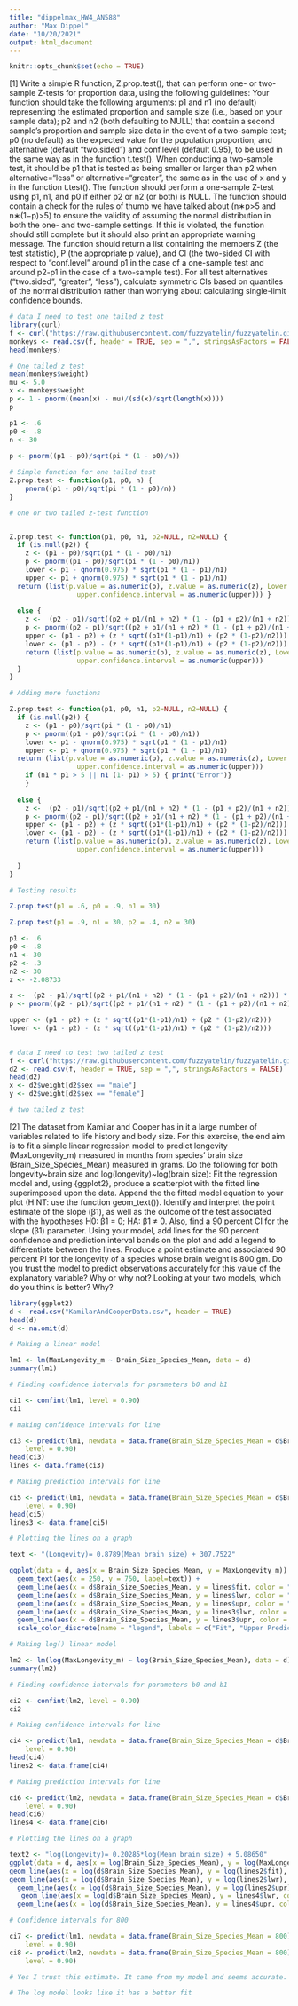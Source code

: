 ```yaml
---
title: "dippelmax_HW4_AN588"
author: "Max Dippel"
date: "10/20/2021"
output: html_document
---
```


```r
knitr::opts_chunk$set(echo = TRUE)
```
[1] Write a simple R function, Z.prop.test(), that can perform one- or two-sample Z-tests for proportion data, using the following guidelines:
Your function should take the following arguments: p1 and n1 (no default) representing the estimated proportion and sample size (i.e., based on your sample data); p2 and n2 (both defaulting to NULL) that contain a second sample’s proportion and sample size data in the event of a two-sample test; p0 (no default) as the expected value for the population proportion; and alternative (default “two.sided”) and conf.level (default 0.95), to be used in the same way as in the function t.test().
When conducting a two-sample test, it should be p1 that is tested as being smaller or larger than p2 when alternative=“less” or alternative=“greater”, the same as in the use of x and y in the function t.test().
The function should perform a one-sample Z-test using p1, n1, and p0 if either p2 or n2 (or both) is NULL.
The function should contain a check for the rules of thumb we have talked about (n∗p>5 and n∗(1−p)>5) to ensure the validity of assuming the normal distribution in both the one- and two-sample settings. If this is violated, the function should still complete but it should also print an appropriate warning message.
The function should return a list containing the members Z (the test statistic), P (the appropriate p value), and CI (the two-sided CI with respect to “conf.level” around p1 in the case of a one-sample test and around p2-p1 in the case of a two-sample test). For all test alternatives (“two.sided”, “greater”, “less”), calculate symmetric CIs based on quantiles of the normal distribution rather than worrying about calculating single-limit confidence bounds.

```r
# data I need to test one tailed z test
library(curl)
f <- curl("https://raw.githubusercontent.com/fuzzyatelin/fuzzyatelin.github.io/master/AN588_Fall21/vervet-weights.csv")
monkeys <- read.csv(f, header = TRUE, sep = ",", stringsAsFactors = FALSE)
head(monkeys)
```


```r
# One tailed z test
mean(monkeys$weight)
mu <- 5.0
x <- monkeys$weight
p <- 1 - pnorm((mean(x) - mu)/(sd(x)/sqrt(length(x))))
p

p1 <- .6
p0 <- .8
n <- 30
  
p <- pnorm((p1 - p0)/sqrt(pi * (1 - p0)/n))
```

```r
# Simple function for one tailed test
Z.prop.test <- function(p1, p0, n) {
    pnorm((p1 - p0)/sqrt(pi * (1 - p0)/n))
}
```


```r
# one or two tailed z-test function


Z.prop.test <- function(p1, p0, n1, p2=NULL, n2=NULL) { 
  if (is.null(p2)) {
    z <- (p1 - p0)/sqrt(pi * (1 - p0)/n1)
    p <- pnorm((p1 - p0)/sqrt(pi * (1 - p0)/n1))
    lower <- p1 - qnorm(0.975) * sqrt(p1 * (1 - p1)/n1)
    upper <- p1 + qnorm(0.975) * sqrt(p1 * (1 - p1)/n1)
  return (list(p.value = as.numeric(p), z.value = as.numeric(z), Lower.confidence.interval = as.numeric(lower), 
                 upper.confidence.interval = as.numeric(upper))) } 
  
  else {
    z <-  (p2 - p1)/sqrt((p2 + p1/(n1 + n2) * (1 - (p1 + p2)/(n1 + n2))) * (1/n1 + 1/n2))
    p <- pnorm((p2 - p1)/sqrt((p2 + p1/(n1 + n2) * (1 - (p1 + p2)/(n1 + n2))) * (1/n1 + 1/n2)))
    upper <- (p1 - p2) + (z * sqrt((p1*(1-p1)/n1) + (p2 * (1-p2)/n2)))
    lower <- (p1 - p2) - (z * sqrt((p1*(1-p1)/n1) + (p2 * (1-p2)/n2)))
    return (list(p.value = as.numeric(p), z.value = as.numeric(z), Lower.confidence.interval = as.numeric(lower), 
                 upper.confidence.interval = as.numeric(upper)))
  }
}


```


```r
# Adding more functions

Z.prop.test <- function(p1, p0, n1, p2=NULL, n2=NULL) { 
  if (is.null(p2)) {
    z <- (p1 - p0)/sqrt(pi * (1 - p0)/n1)
    p <- pnorm((p1 - p0)/sqrt(pi * (1 - p0)/n1))
    lower <- p1 - qnorm(0.975) * sqrt(p1 * (1 - p1)/n1)
    upper <- p1 + qnorm(0.975) * sqrt(p1 * (1 - p1)/n1)
  return (list(p.value = as.numeric(p), z.value = as.numeric(z), Lower.confidence.interval = as.numeric(lower), 
                 upper.confidence.interval = as.numeric(upper))) 
    if (n1 * p1 > 5 || n1 (1- p1) > 5) { print("Error")}
    } 
  
  else {
    z <-  (p2 - p1)/sqrt((p2 + p1/(n1 + n2) * (1 - (p1 + p2)/(n1 + n2))) * (1/n1 + 1/n2))
    p <- pnorm((p2 - p1)/sqrt((p2 + p1/(n1 + n2) * (1 - (p1 + p2)/(n1 + n2))) * (1/n1 + 1/n2)))
    upper <- (p1 - p2) + (z * sqrt((p1*(1-p1)/n1) + (p2 * (1-p2)/n2)))
    lower <- (p1 - p2) - (z * sqrt((p1*(1-p1)/n1) + (p2 * (1-p2)/n2)))
    return (list(p.value = as.numeric(p), z.value = as.numeric(z), Lower.confidence.interval = as.numeric(lower), 
                 upper.confidence.interval = as.numeric(upper)))
    
  }
}

```


```r
# Testing results

Z.prop.test(p1 = .6, p0 = .9, n1 = 30)

Z.prop.test(p1 = .9, n1 = 30, p2 = .4, n2 = 30)

p1 <- .6
p0 <- .8
n1 <- 30
p2 <- .3
n2 <- 30
z <- -2.08733

z <-  (p2 - p1)/sqrt((p2 + p1/(n1 + n2) * (1 - (p1 + p2)/(n1 + n2))) * (1/n1 + 1/n2))
p <- pnorm((p2 - p1)/sqrt((p2 + p1/(n1 + n2) * (1 - (p1 + p2)/(n1 + n2))) * (1/n1 + 1/n2)))

upper <- (p1 - p2) + (z * sqrt((p1*(1-p1)/n1) + (p2 * (1-p2)/n2)))
lower <- (p1 - p2) - (z * sqrt((p1*(1-p1)/n1) + (p2 * (1-p2)/n2)))
  
```





```r
# data I need to test two tailed z test
f <- curl("https://raw.githubusercontent.com/fuzzyatelin/fuzzyatelin.github.io/master/AN588_Fall21/colobus-weights.csv")
d2 <- read.csv(f, header = TRUE, sep = ",", stringsAsFactors = FALSE)
head(d2)
x <- d2$weight[d2$sex == "male"]
y <- d2$weight[d2$sex == "female"]
```

```r
# two tailed z test 

```




[2] The dataset from Kamilar and Cooper has in it a large number of variables related to life history and body size. For this exercise, the end aim is to fit a simple linear regression model to predict longevity (MaxLongevity_m) measured in months from species’ brain size (Brain_Size_Species_Mean) measured in grams. Do the following for both longevity~brain size and log(longevity)~log(brain size):
Fit the regression model and, using {ggplot2}, produce a scatterplot with the fitted line superimposed upon the data. Append the the fitted model equation to your plot (HINT: use the function geom_text()).
Identify and interpret the point estimate of the slope (β1), as well as the outcome of the test associated with the hypotheses H0: β1 = 0; HA: β1 ≠ 0. Also, find a 90 percent CI for the slope (β1) parameter.
Using your model, add lines for the 90 percent confidence and prediction interval bands on the plot and add a legend to differentiate between the lines.
Produce a point estimate and associated 90 percent PI for the longevity of a species whose brain weight is 800 gm. Do you trust the model to predict observations accurately for this value of the explanatory variable? Why or why not?
Looking at your two models, which do you think is better? Why?

```r
library(ggplot2)
d <- read.csv("KamilarAndCooperData.csv", header = TRUE)
head(d)
d <- na.omit(d)

# Making a linear model

lm1 <- lm(MaxLongevity_m ~ Brain_Size_Species_Mean, data = d)
summary(lm1)

# Finding confidence intervals for parameters b0 and b1

ci1 <- confint(lm1, level = 0.90)
ci1

# making confidence intervals for line 

ci3 <- predict(lm1, newdata = data.frame(Brain_Size_Species_Mean = d$Brain_Size_Species_Mean), interval = "confidence",
    level = 0.90)
head(ci3)
lines <- data.frame(ci3)

# Making prediction intervals for line

ci5 <- predict(lm1, newdata = data.frame(Brain_Size_Species_Mean = d$Brain_Size_Species_Mean), interval = "prediction",
    level = 0.90)
head(ci5)
lines3 <- data.frame(ci5)

# Plotting the lines on a graph

text <- "(Longevity)= 0.8789(Mean brain size) + 307.7522"

ggplot(data = d, aes(x = Brain_Size_Species_Mean, y = MaxLongevity_m)) + geom_point(color="darkorange3") + 
  geom_text(aes(x = 250, y = 750, label=text)) + 
  geom_line(aes(x = d$Brain_Size_Species_Mean, y = lines$fit, color = "black")) +
  geom_line(aes(x = d$Brain_Size_Species_Mean, y = lines$lwr, color = "orange")) + 
  geom_line(aes(x = d$Brain_Size_Species_Mean, y = lines$upr, color = "purple")) + 
  geom_line(aes(x = d$Brain_Size_Species_Mean, y = lines3$lwr, color = "green")) + 
  geom_line(aes(x = d$Brain_Size_Species_Mean, y = lines3$upr, color = "blue")) + 
  scale_color_discrete(name = "legend", labels = c("Fit", "Upper Prediction Interval", "Lower Prediction Interval", "Lower Confidence Interval" , "Upper Confidence Interval"))

```



```r

# Making log() linear model

lm2 <- lm(log(MaxLongevity_m) ~ log(Brain_Size_Species_Mean), data = d)
summary(lm2)

# Finding confidence intervals for parameters b0 and b1

ci2 <- confint(lm2, level = 0.90)
ci2

# Making confidence intervals for line

ci4 <- predict(lm1, newdata = data.frame(Brain_Size_Species_Mean = d$Brain_Size_Species_Mean), interval = "confidence",
    level = 0.90)
head(ci4)
lines2 <- data.frame(ci4)

# Making prediction intervals for line

ci6 <- predict(lm2, newdata = data.frame(Brain_Size_Species_Mean = d$Brain_Size_Species_Mean), interval = "prediction",
    level = 0.90)
head(ci6)
lines4 <- data.frame(ci6)

# Plotting the lines on a graph

text2 <- "log(Longevity)= 0.20285*log(Mean brain size) + 5.08650"
ggplot(data = d, aes(x = log(Brain_Size_Species_Mean), y = log(MaxLongevity_m))) + geom_point(color="darkorange") + geom_text(aes(x = 4, y = 7, label=text2)) + 
geom_line(aes(x = log(d$Brain_Size_Species_Mean), y = log(lines2$fit), color = "black")) +
geom_line(aes(x = log(d$Brain_Size_Species_Mean), y = log(lines2$lwr), color = "orange")) + 
  geom_line(aes(x = log(d$Brain_Size_Species_Mean), y = log(lines2$upr), color = "red")) +
   geom_line(aes(x = log(d$Brain_Size_Species_Mean), y = lines4$lwr, color = "green")) + 
  geom_line(aes(x = log(d$Brain_Size_Species_Mean), y = lines4$upr, color = "blue")) + scale_color_discrete(name = "legend", labels = c("Fit", "Upper Prediction Interval", "Lower Prediction Interval", "Lower Confidence Interval" , "Upper Confidence Interval"))

# Confidence intervals for 800

ci7 <- predict(lm1, newdata = data.frame(Brain_Size_Species_Mean = 800), interval = "prediction",
    level = 0.90)
ci8 <- predict(lm2, newdata = data.frame(Brain_Size_Species_Mean = 800), interval = "prediction",
    level = 0.90)

# Yes I trust this estimate. It came from my model and seems accurate. 

# The log model looks like it has a better fit 

```

